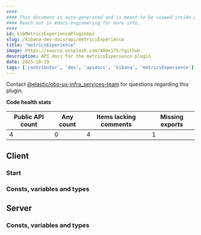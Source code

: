 ```yaml
---
####
#### This document is auto-generated and is meant to be viewed inside our experimental, new docs system.
#### Reach out in #docs-engineering for more info.
####
id: kibMetricsExperiencePluginApi
slug: /kibana-dev-docs/api/metricsExperience
title: "metricsExperience"
image: https://source.unsplash.com/400x175/?github
description: API docs for the metricsExperience plugin
date: 2025-10-19
tags: ['contributor', 'dev', 'apidocs', 'kibana', 'metricsExperience']
---
```




Contact [@elastic/obs-ux-infra_services-team](https://github.com/orgs/elastic/teams/obs-ux-infra_services-team) for questions regarding this plugin.

**Code health stats**

| Public API count  | Any count | Items lacking comments | Missing exports |
|-------------------|-----------|------------------------|-----------------|
| 4 | 0 | 4 | 1 |

## Client

### Start
<DocDefinitionList data={[metricsExperienceObj.client.start]}/>

### Consts, variables and types
<DocDefinitionList data={metricsExperienceObj.client.misc}/>

## Server

### Consts, variables and types
<DocDefinitionList data={metricsExperienceObj.server.misc}/>

